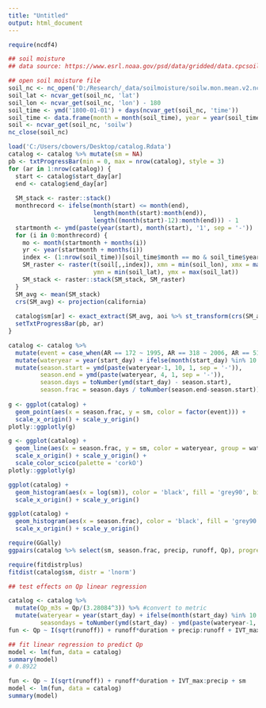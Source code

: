 ```yaml
---
title: "Untitled"
output: html_document
---
```


```r
require(ncdf4)

```

```r
## soil moisture
## data source: https://www.esrl.noaa.gov/psd/data/gridded/data.cpcsoil.html (simulated product)

## open soil moisture file
soil_nc <- nc_open('D:/Research/_data/soilmoisture/soilw.mon.mean.v2.nc')
soil_lat <- ncvar_get(soil_nc, 'lat')
soil_lon <- ncvar_get(soil_nc, 'lon') - 180
soil_time <- ymd('1800-01-01') + days(ncvar_get(soil_nc, 'time'))
soil_time <- data.frame(month = month(soil_time), year = year(soil_time))
soil <- ncvar_get(soil_nc, 'soilw')
nc_close(soil_nc)

load('C:/Users/cbowers/Desktop/catalog.Rdata')
catalog <- catalog %>% mutate(sm = NA)
pb <- txtProgressBar(min = 0, max = nrow(catalog), style = 3)
for (ar in 1:nrow(catalog)) {
  start <- catalog$start_day[ar]
  end <- catalog$end_day[ar]
  
  SM_stack <- raster::stack()
  monthrecord <- ifelse(month(start) <= month(end),
                        length(month(start):month(end)),
                        length((month(start)-12):month(end))) - 1
  startmonth <- ymd(paste(year(start), month(start), '1', sep = '-'))
  for (i in 0:monthrecord) {
    mo <- month(startmonth + months(i))
    yr <- year(startmonth + months(i))
    index <- (1:nrow(soil_time))[soil_time$month == mo & soil_time$year == yr]
    SM_raster <- raster(t(soil[,,index]), xmn = min(soil_lon), xmx = max(soil_lon), 
                        ymn = min(soil_lat), ymx = max(soil_lat))
    SM_stack <- raster::stack(SM_stack, SM_raster)
  }
  SM_avg <- mean(SM_stack)
  crs(SM_avg) <- projection(california)
  
  catalog$sm[ar] <- exact_extract(SM_avg, aoi %>% st_transform(crs(SM_avg)), fun = 'mean')
  setTxtProgressBar(pb, ar)
}

catalog <- catalog %>% 
  mutate(event = case_when(AR == 172 ~ 1995, AR == 318 ~ 2006, AR == 510 ~ 2019)) %>% 
  mutate(wateryear = year(start_day) + ifelse(month(start_day) %in% 10:12, 1, 0)) %>% 
  mutate(season.start = ymd(paste(wateryear-1, 10, 1, sep = '-')),
         season.end = ymd(paste(wateryear, 4, 1, sep = '-')),
         season.days = toNumber(ymd(start_day) - season.start),
         season.frac = season.days / toNumber(season.end-season.start))
  
g <- ggplot(catalog) + 
  geom_point(aes(x = season.frac, y = sm, color = factor(event))) + 
  scale_x_origin() + scale_y_origin()
plotly::ggplotly(g)

g <- ggplot(catalog) + 
  geom_line(aes(x = season.frac, y = sm, color = wateryear, group = wateryear)) + 
  scale_x_origin() + scale_y_origin() + 
  scale_color_scico(palette = 'corkO')
plotly::ggplotly(g)

```

```r
ggplot(catalog) + 
  geom_histogram(aes(x = log(sm)), color = 'black', fill = 'grey90', bins = 25) + 
  scale_x_origin() + scale_y_origin()

ggplot(catalog) + 
  geom_histogram(aes(x = season.frac), color = 'black', fill = 'grey90', bins = 25) + 
  scale_x_origin() + scale_y_origin()

require(GGally)
ggpairs(catalog %>% select(sm, season.frac, precip, runoff, Qp), progress = FALSE)

require(fitdistrplus)
fitdist(catalog$sm, distr = 'lnorm')

```

```r
## test effects on Qp linear regression

catalog <- catalog %>%
  mutate(Qp_m3s = Qp/(3.28084^3)) %>% #convert to metric
  mutate(wateryear = year(start_day) + ifelse(month(start_day) %in% 10:12, 1, 0),
         seasondays = toNumber(ymd(start_day) - ymd(paste(wateryear-1, 10, 1, sep = '-'))))
fun <- Qp ~ I(sqrt(runoff)) + runoff*duration + precip:runoff + IVT_max:precip

## fit linear regression to predict Qp
model <- lm(fun, data = catalog)
summary(model)
# 0.8922

fun <- Qp ~ I(sqrt(runoff)) + runoff*duration + IVT_max:precip + sm
model <- lm(fun, data = catalog)
summary(model)


```

